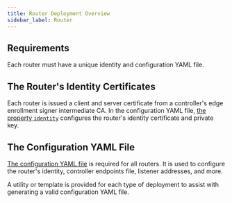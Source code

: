 ```yaml
---
title: Router Deployment Overview
sidebar_label: Router
---
```


## Requirements

Each router must have a unique identity and configuration YAML file.

## The Router's Identity Certificates

Each router is issued a client and server certificate from a controller's edge enrollment signer intermediate CA. In the configuration YAML file, [the property `identity`](/reference/30-configuration/conventions.md) configures the router's identity certificate and private key.

## The Configuration YAML File

[The configuration YAML file](/reference/30-configuration/router.md) is required for all routers. It is used to configure the router's identity, controller endpoints file, listener addresses, and more.

A utility or template is provided for each type of deployment to assist with generating a valid configuration YAML file.
